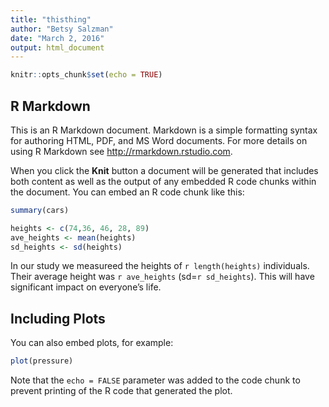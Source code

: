 ```yaml
---
title: "thisthing"
author: "Betsy Salzman"
date: "March 2, 2016"
output: html_document
---
```


```r
knitr::opts_chunk$set(echo = TRUE)
```

## R Markdown

This is an R Markdown document. Markdown is a simple formatting syntax for authoring HTML, PDF, and MS Word documents. For more details on using R Markdown see <http://rmarkdown.rstudio.com>.

When you click the **Knit** button a document will be generated that includes both content as well as the output of any embedded R code chunks within the document. You can embed an R code chunk like this:

```r
summary(cars)
```

```r
heights <- c(74,36, 46, 28, 89)
ave_heights <- mean(heights)
sd_heights <- sd(heights)
```

In our study we measureed the heights of `r length(heights)` individuals.  Their average height was `r ave_heights` (sd=`r sd_heights`). This will have significant impact on everyone's life.


## Including Plots

You can also embed plots, for example:

```r
plot(pressure)
```

Note that the `echo = FALSE` parameter was added to the code chunk to prevent printing of the R code that generated the plot.
